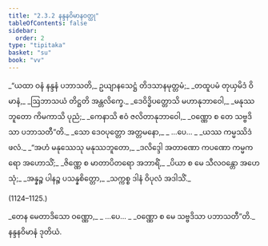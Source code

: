 ```yaml
---
title: "2.3.2 နန္ဒနဝိမာနဝတ္ထု"
tableOfContents: false
sidebar:
  order: 2
type: "tipitaka"
basket: "su"
book: "vv"
---
```



<DynamicBreadcrumb />

<Division number="1120" book="vv" e="ch" v="19" p="103">

<Paragraph number="969" type="verses" book="vv">
_“ယထာ ဝနံ နန္ဒနံ ပဘာသတိ,_  
ဥယျာနသေဋ္ဌံ တိဒသာနမုတ္တမံ;_  
_တထူပမံ တုယှမိဒံ ဝိမာနံ,_  
_ဩဘာသယံ တိဋ္ဌတိ အန္တလိက္ခေ._  

</Paragraph>

</Division>
<Division number="1121" book="vv" e="ch" v="19" p="104">

<Paragraph number="970" type="verses" book="vv">
_ဒေဝိဒ္ဓိပတ္တောသိ မဟာနုဘာဝေါ,_  
_မနုဿဘူတော ကိမကာသိ ပုညံ;_  
_ကေနာသိ ဧဝံ ဇလိတာနုဘာဝေါ,_  
_ဝဏ္ဏော စ တေ သဗ္ဗဒိသာ ပဘာသတီ”တိ._  

</Paragraph>

</Division>
<Division number="1122" book="vv" e="ch" v="19" p="104">

<Paragraph number="971" type="verses" book="vv">
_သော ဒေဝပုတ္တော အတ္တမနော,_  
_ …ပေ… _  
_ယဿ ကမ္မဿိဒံ ဖလံ._  

</Paragraph>

</Division>
<Division number="1123" book="vv" e="ch" v="19" p="104">

<Paragraph number="972" type="verses" book="vv">
_“အဟံ မနုဿေသု မနုဿဘူတော,_  
_ဒလိဒ္ဒေါ အတာဏော ကပဏော ကမ္မကရော အဟောသိံ;_  
_ဇိဏ္ဏေ စ မာတာပိတရော အဘာရိံ,_  
_ပိယာ စ မေ သီလဝန္တော အဟေသုံ;_  
_အန္နဉ္စ ပါနဉ္စ ပသန္နစိတ္တော,_  
_သက္ကစ္စ ဒါနံ ဝိပုလံ အဒါသိံ._  


(1124–1125.)
</Paragraph>

<Paragraph number="973" type="verses" book="vv">
_တေန မေတာဒိသော ဝဏ္ဏော,_  
_ …ပေ… _  
_ဝဏ္ဏော စ မေ သဗ္ဗဒိသာ ပဘာသတီ”တိ._  


</Paragraph>
</Division>

<Paragraph number="974" type="center" book="vv">
နန္ဒနဝိမာနံ ဒုတိယံ.
</Paragraph>